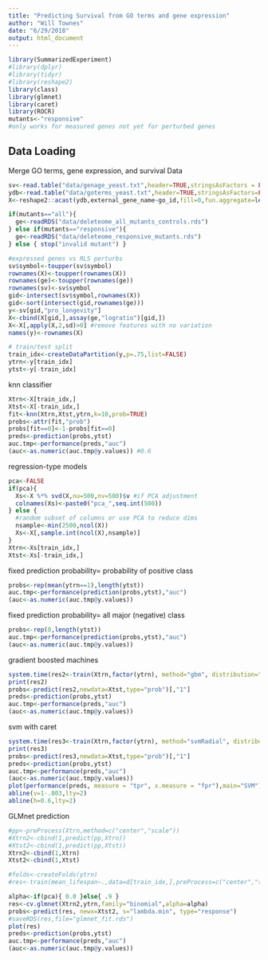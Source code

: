 ```yaml
---
title: "Predicting Survival from GO terms and gene expression"
author: "Will Townes"
date: "6/29/2018"
output: html_document
---
```


```r
library(SummarizedExperiment)
#library(dplyr)
#library(tidyr)
#library(reshape2)
library(class)
library(glmnet)
library(caret)
library(ROCR)
mutants<-"responsive"
#only works for measured genes not yet for perturbed genes
```

## Data Loading

Merge GO terms, gene expression, and survival Data

```r
sv<-read.table("data/genage_yeast.txt",header=TRUE,stringsAsFactors = FALSE)
ydb<-read.table("data/goterms_yeast.txt",header=TRUE,stringsAsFactors=FALSE)
X<-reshape2::acast(ydb,external_gene_name~go_id,fill=0,fun.aggregate=length)

if(mutants=="all"){
  ge<-readRDS("data/deleteome_all_mutants_controls.rds")
} else if(mutants=="responsive"){
  ge<-readRDS("data/deleteome_responsive_mutants.rds")
} else { stop("invalid mutant") }

#expressed genes vs RLS perturbs
sv$symbol<-toupper(sv$symbol)
rownames(X)<-toupper(rownames(X))
rownames(ge)<-toupper(rownames(ge))
rownames(sv)<-sv$symbol
gid<-intersect(sv$symbol,rownames(X))
gid<-sort(intersect(gid,rownames(ge)))
y<-sv[gid,"pro_longevity"]
X<-cbind(X[gid,],assay(ge,"logratio")[gid,])
X<-X[,apply(X,2,sd)>0] #remove features with no variation
names(y)<-rownames(X)

# train/test split
train_idx<-createDataPartition(y,p=.75,list=FALSE)
ytrn<-y[train_idx]
ytst<-y[-train_idx]
```

knn classifier

```r
Xtrn<-X[train_idx,]
Xtst<-X[-train_idx,]
fit<-knn(Xtrn,Xtst,ytrn,k=10,prob=TRUE)
probs<-attr(fit,"prob")
probs[fit==0]<-1-probs[fit==0]
preds<-prediction(probs,ytst)
auc.tmp<-performance(preds,"auc")
(auc<-as.numeric(auc.tmp@y.values)) #0.6
```

regression-type models

```r
pca<-FALSE
if(pca){
  Xs<-X %*% svd(X,nu=500,nv=500)$v #if PCA adjustment
  colnames(Xs)<-paste0("pca_",seq.int(500))
} else {
  #random subset of columns or use PCA to reduce dims
  nsample<-min(2500,ncol(X))
  Xs<-X[,sample.int(ncol(X),nsample)]
}
Xtrn<-Xs[train_idx,]
Xtst<-Xs[-train_idx,]
```

fixed prediction probability= probability of positive class

```r
probs<-rep(mean(ytrn==1),length(ytst))
auc.tmp<-performance(prediction(probs,ytst),"auc")
(auc<-as.numeric(auc.tmp@y.values))
```

fixed prediction probability= all major (negative) class

```r
probs<-rep(0,length(ytst))
auc.tmp<-performance(prediction(probs,ytst),"auc")
(auc<-as.numeric(auc.tmp@y.values)) 
```

gradient boosted machines

```r
system.time(res2<-train(Xtrn,factor(ytrn), method="gbm", distribution="bernoulli", preProcess=NULL, verbose=FALSE, metric="Kappa", trControl=trainControl("cv",5), tuneGrid=expand.grid(interaction.depth=c(1,2),n.trees=c(800,1600),shrinkage=.005,n.minobsinnode=10)))
print(res2)
probs<-predict(res2,newdata=Xtst,type="prob")[,"1"]
preds<-prediction(probs,ytst)
auc.tmp<-performance(preds,"auc")
(auc<-as.numeric(auc.tmp@y.values))
```

svm with caret
```r
system.time(res3<-train(Xtrn,factor(ytrn), method="svmRadial", distribution="bernoulli", preProcess=NULL, verbose=FALSE, metric="Kappa", trControl=trainControl("cv",5),prob.model=TRUE))
print(res3)
probs<-predict(res3,newdata=Xtst,type="prob")[,"1"]
preds<-prediction(probs,ytst)
auc.tmp<-performance(preds,"auc")
(auc<-as.numeric(auc.tmp@y.values))
plot(performance(preds, measure = "tpr", x.measure = "fpr"),main="SVM")
abline(v=1-.803,lty=2)
abline(h=0.6,lty=2)
```

GLMnet prediction

```r
#pp<-preProcess(Xtrn,method=c("center","scale"))
#Xtrn2<-cbind(1,predict(pp,Xtrn))
#Xtst2<-cbind(1,predict(pp,Xtst))
Xtrn2<-cbind(1,Xtrn)
Xtst2<-cbind(1,Xtst)

#folds<-createFolds(ytrn)
#res<-train(mean_lifespan~.,data=d[train_idx,],preProcess=c("center","scale"))

alpha<-if(pca){ 0.0 }else{ .9 }
res<-cv.glmnet(Xtrn2,ytrn,family="binomial",alpha=alpha)
probs<-predict(res, newx=Xtst2, s="lambda.min", type="response")
#saveRDS(res,file="glmnet_fit.rds")
plot(res)
preds<-prediction(probs,ytst)
auc.tmp<-performance(preds,"auc")
(auc<-as.numeric(auc.tmp@y.values))
```

